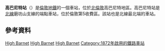 {{Infobox London station|symbol=underground
| name = 高巴尼特<br />High Barnet  
| image_name =High Barnet stn new southern entrance.JPG 
| caption=
| manager = [[倫敦地鐵|倫敦地鐵]] 
| fare_zone = 5 
| locale = [[奇平巴尼特|奇平巴尼特]] 
| borough = [[巴尼特區|巴尼特區]] 
| years1 = 1872 
| years2=1940 
| years3=1941 
| events1=開通 (GNR) 
| events2=開通（北線）
| events3=關閉 (LNER) 
| years4        = 1962年10月1日
| events4       = 停止貨運業務<ref name=UN591>{{cite journal|title=How it used to be - freight on The Underground 50 years ago|journal=Underground News|date=March 2011|issue=591|pages=175–183|editor1-first=Brian|editor1-last=Hardy|publisher=London Underground Railway Society|issn=0306-8617}}</ref>
| platforms=3 
<!--| tubeexits06 = 2.278 
| tubeexits07 = {{increase}} 2.613
| tubeexits08 = {{increase}} 2.730
| tubeexits09 = {{increase}} 2.73-->
| access  = yes | access_note = <ref>{{citation step free tube map}}</ref> | latitude=51.6505 | longitude=-0.1941 }}
'''高巴尼特站'''（{{lang-en|High Barnet tube station}}）是[[倫敦地鐵|倫敦地鐵]]的一個車站，位於[[北倫敦|北倫敦]]高巴尼特地區。高巴尼特站是[[北線|北線]]磨坊山支線的端點車站，位於倫敦第5收費區。該站也是北線最北端的車站。
==參考資料==
{{Reflist}}
{{Commonscat|High Barnet tube station|高巴尼特站}}

{{倫敦地鐵北線}}

[[Category:北線車站|High Barnet]]
[[Category:巴尼特區鐵路車站|High Barnet]]
[[Category:倫敦通宵地鐵車站|High Barnet]]
[[Category:1872年啟用的鐵路車站|Category:1872年啟用的鐵路車站]]